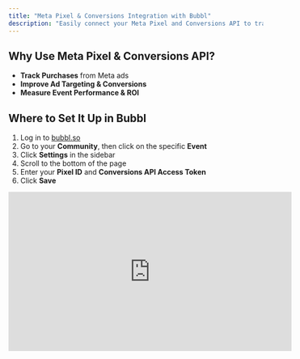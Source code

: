 ```yaml
---
title: "Meta Pixel & Conversions Integration with Bubbl"
description: "Easily connect your Meta Pixel and Conversions API to track and optimize your event marketing. Setup takes less than 3 minutes."
---
```


## Why Use Meta Pixel & Conversions API?

- **Track Purchases** from Meta ads
- **Improve Ad Targeting & Conversions**
- **Measure Event Performance & ROI**

## Where to Set It Up in Bubbl

1. Log in to [bubbl.so](https://bubbl.so/explore)
2. Go to your **Community**, then click on the specific **Event**
3. Click **Settings** in the sidebar
4. Scroll to the bottom of the page
5. Enter your **Pixel ID** and **Conversions API Access Token**
6. Click **Save**

<iframe width="560" height="315" src="https://www.youtube.com/embed/LqRcwZ7D7dg?si=1X78w64M-x8sW_fe" title="YouTube video player" frameborder="0" allow="accelerometer; autoplay; clipboard-write; encrypted-media; gyroscope; picture-in-picture; web-share" referrerpolicy="strict-origin-when-cross-origin" allowfullscreen />

## How to Get Your Meta Pixel ID

1. Go to [Meta Ads Manager](https://adsmanager.facebook.com/adsmanager)
2. Open **Events Manager**
3. Click **Connect Data Sources** → Select **Web** → Click **Connect**
4. Name your Pixel and (optionally) enter a website
5. Copy your **Pixel ID** from the dashboard

## How to Get a Conversions API Access Token

1. In **Events Manager**, select your Pixel
2. Go to the **Settings** tab
3. Scroll to the **Conversions API** section
4. Click **Generate Access Token**
5. Copy the token (Meta will not show it again)

_This token is tied to your Pixel, not to your user account._

## Test Your Setup

1. Go to Meta's **Event Testing Tool** in Events Manager
2. Enter the URL or endpoint
3. Confirm events are received

<Info>
  Keep your **access token** secure

  Regularly monitor Meta Events Manager for incoming data

  Make sure you're compliant with GDPR / CCPA and other privacy laws
</Info>

## Events we are tracking

<Tabs>
  <Tab title="Meta Pixel">
    1. **Page View:**  User visited an event page
       - Properties:
         - event_id: unique identifier of the event
         - event_visibility: "public" or "private"
    2. **View Content**: User viewed event details
       - Properties:
         - content_ids: [eventId]
         - content_type: "product"
         - event_id: unique identifier of the event
         - event_visibility: "public" or "private"
    3. **AddToCart:** User added a ticket to his cart (ticket tier selected, bottom sheet opened)
       - Properties:
         - content_ids: [ticketId]
         - content_type: "product"
         - value: Price of the ticket
         - currency: [EventCurrency]
         - event_id: unique identifier of the event
         - event_visibility: "public" or "private"
    4. **InitiateCheckout:** User started an order (clicked “Continue” or "Apple Pay")
       - Properties:
         - num_items: Quantity of Tickets
         - value: Price of the ticket
         - currency: [EventCurrency]
         - event_id: unique identifier of the event
         - event_visibility: "public" or "private"
    5. **AddPaymentInfo:** User entered payment information (Completed Stripe Form)
       - Properties:
         - payment_method: "card"
         - event_id: unique identifier of the event
         - event_visibility: "public" or "private"
    6. **Purchase:** User completed a purchase and has a valid order
       - Properties:
         - content_ids: [ticketId]
         - content_type: "product"
         - value: Price of the ticket
         - currency: [EventCurrency]
         - num_items: Quantity of Tickets
         - purchase_id: unique purchase identifier
         - event_id: unique identifier of the event
         - event_visibility: "public" or "private"
  </Tab>
  <Tab title="Conversions API">
    1. **Page View:**  User visited an event page
       - Properties:
         - event_id: unique identifier of the event
         - event_visibility: "public" or "private"
         - source: "web"
    2. **View Content**: User viewed event details
       - Properties:
         - content_ids: [eventId
         - content_type: "product"
         - event_id: unique identifier of the event
         - event_visibility: "public" or "private"
         - source: "web"
    3. **AddToCart:** User added a ticket to his cart (ticket tier selected, bottom sheet opened)
       - Properties:
         - content_ids: [ticketId]
         - content_type: "product"
         - value: Price of the ticket
         - currency: "USD"
         - event_id: unique identifier of the event
         - event_visibility: "public" or "private"
         - source: "web"
    4. **InitiateCheckout:** User started an order (clicked “Continue” or "Apple Pay")
       - Properties:
         - num_items: Quantity of tickets
         - value: Total value of cart
         - currency: "USD"
         - event_id: unique identifier of the event
         - event_visibility: "public" or "private"
         - source: "web"
    5. **AddPaymentInfo:** User entered payment information (Completed Stripe Form)
       - Properties:
         - payment_method: "card"
         - event_id: unique identifier of the event
         - event_visibility: "public" or "private"
         - source: "web"
    6. **Purchase:** User completed a purchase and has a valid order
       - Properties:
         - content_ids: [ticketId]
         - content_type: "product"
         - value: Price of the ticket
         - currency: [EventCurrency]
         - num_items: Quantity of Tickets
         - purchase_id: unique purchase identifier
         - event_id: unique identifier of the event
         - event_visibility: "public" or "private"
  </Tab>
</Tabs>